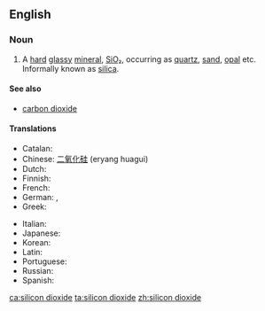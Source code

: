 ==English==

===Noun===
{{wikipedia}}
{{en-noun|head=[[silicon]] [[dioxide]]|-}}

# {{context|chemistry|lang=en}} A [[hard]] [[glassy]] [[mineral]], [[SiO₂]], occurring as [[quartz]], [[sand]], [[opal]] etc. Informally known as [[silica]].

====See also====
*[[carbon dioxide]]

====Translations====
{{trans-top|SiO<sub>2</sub>}}
* Catalan: {{t|ca|diòxid de silici|m}}
*Chinese: [[二氧化硅]] (eryang huagui)
*Dutch: {{t|nl|silicium dioxyde}}
*Finnish: {{t+|fi|piidioksidi}}
*French: {{t|fr|bioxyde de silicium}}
*German: {{t|de|Siliciumdioxid}}, {{t|de|Siliziumdioxid}}
*Greek: {{t|el|διοξείδιο πυριτίου|tr=dioxeídio pyritíou}}
{{trans-mid}}
*Italian: {{t|it|diossido del silicone}}
*Japanese: {{t|ja|二酸化ケイ素|tr=二酸化珪素, にさんかけいそ, nisanka keiso|sc=Jpan}}
*Korean: {{t|ko|이산화 실리콘}}
*Latin: {{t|la|dioxeidium silicii}}
*Portuguese: {{t|pt|dióxido do silicone}}
*Russian: {{t|ru|двуокись кремния}}
*Spanish: {{t|es|dióxido del silicio}}
{{trans-bottom}}

[[ca:silicon dioxide]]
[[ta:silicon dioxide]]
[[zh:silicon dioxide]]